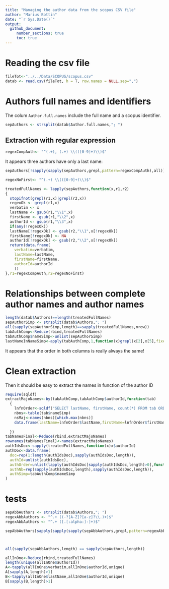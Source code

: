 ```yaml
---
title: "Managing the author data from the scopus CSV file"
author: "Marius Bottin"
date: "`r Sys.Date()`"
output: 
  github_document:
     number_sections: true
     toc: true
---
```



# Reading the csv file
```r
fileTot<-"../../Data/SCOPUS/scopus.csv"
datab <- read.csv(fileTot, h = T, row.names = NULL,sep=",")
```

# Authors full names and identifiers

The colum `Author.full.names` include the full name and a scopus identifier.

```r
sepAuthors <- strsplit(datab$Author.full.names,"; ")
```

## Extraction with regular expression

```r
regexCompAuth<- "^(.+), (.+) \\(([0-9]+)\\)$"
```

It appears three authors have only a last name:

```r
sepAuthors[!sapply(sapply(sepAuthors,grepl,pattern=regexCompAuth),all)]
```
```r
regexNoFirst<- "^(.+) \\(([0-9]+)\\)$"

treatedFullNames <- lapply(sepAuthors,function(x,r1,r2)
{
  stopifnot(grepl(r1,x)|grepl(r2,x))
  regexOk <- grepl(r1,x)
  verbatim <- x
  lastName <- gsub(r1,"\\1",x)
  firstName <- gsub(r1,"\\2",x)
  authorId <- gsub(r1,"\\3",x)
  if(any(!regexOk))
  lastName[!regexOk] <- gsub(r2,"\\1",x[!regexOk])
  firstName[!regexOk] <- NA
  authorId[!regexOk] <- gsub(r2,"\\2",x[!regexOk])
  return(data.frame(
    verbatim=verbatim,
    lastName=lastName,
    firstName=firstName,
    authorId=authorId
    ))
},r1=regexCompAuth,r2=regexNoFirst)
```



# Relationships between complete author names and author names

```r
length(datab$Authors)==length(treatedFullNames)
sepAuthorSimp <- strsplit(datab$Authors,"; ")
all(sapply(sepAuthorSimp,length)==sapply(treatedFullNames,nrow))
tabAuthComp<-Reduce(rbind,treatedFullNames)
tabAuthComp$nameSimp<-unlist(sepAuthorSimp)
lastNameInNameSimp<-apply(tabAuthComp,1,function(x)grepl(x[2],x[5],fixed=T))
```

It appears that the order in both columns is really always the same!

# Clean extraction

Then it should be easy to extract the names in function of the author ID

```r
require(sqldf)
extractMajoNames<-by(tabAuthComp,tabAuthComp$authorId,function(tab)
  {
    lnfnOrder<-sqldf("SELECT lastName, firstName, count(*) FROM tab ORDER BY count(*) DESC,LENGTH(firstName) DESC LIMIT 1")
    nbns<-table(tab$nameSimp)
    nsMaj<-names(nbns)[which.max(nbns)]
    data.frame(lastName=lnfnOrder$lastName,firstName=lnfnOrder$firstName,nameSimp=nsMaj)
    
  })
tabNamesFinal<-Reduce(rbind,extractMajoNames)
rownames(tabNamesFinal)<-names(extractMajoNames)
authIdsDoc<-sapply(treatedFullNames,function(x)x$authorId)
authDoc<-data.frame(
  doc=rep(1:length(authIdsDoc),sapply(authIdsDoc,length)),
  authId=unlist(authIdsDoc),
  authOrder=unlist(lapply(authIdsDoc[sapply(authIdsDoc,length)>0],function(x)1:length(x))),
  authNb=rep(sapply(authIdsDoc,length),sapply(authIdsDoc,length)),
  authSimp=tabAuthComp$nameSimp
)
```



# tests

```r
sepAbbAuthors <- strsplit(datab$Authors,"; ")
regexAbbAuthors <- "^.+ ((-?[A-Z]?[a-z]?\\.)+)$"
regexAbbAuthors <- "^.+ ([.[:alpha:]-]+)$"

sepAbbAuthors[sapply(sapply(sapply(sepAbbAuthors,grepl,pattern=regexAbbAuthors,perl=T),`!`),any)]



all(sapply(sepAbbAuthors,length) == sapply(sepAuthors,length))

allInOne<-Reduce(rbind,treatedFullNames)
length(unique(allInOne$authorId))
A<-tapply(allInOne$verbatim,allInOne$authorId,unique)
A[sapply(A,length)>1]
B<-tapply(allInOne$lastName,allInOne$authorId,unique)
B[sapply(B,length)>1]
```

